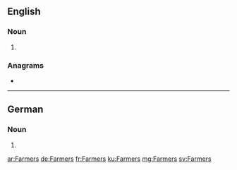 ==English==

===Noun===
{{head|en|noun plural form}}

# {{plural of|Farmer|lang=en}}

===Anagrams===
* {{l|en|framers}}

----

==German==

===Noun===
{{head|de|noun form}}

# {{inflection of|Farmer||gen|s|lang=de}}

[[ar:Farmers]]
[[de:Farmers]]
[[fr:Farmers]]
[[ku:Farmers]]
[[mg:Farmers]]
[[sv:Farmers]]